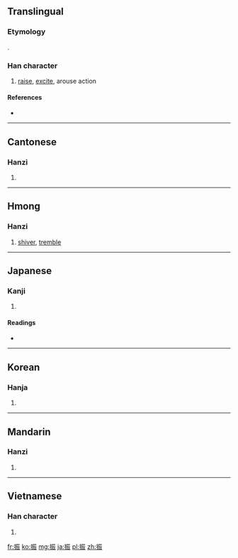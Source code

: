 ==Translingual==
===Etymology===
{{Han compound|手|辰|ls=psc|c1=s|c2=p}}.

===Han character===
{{Han char|rn=64|rad=手|as=07|sn=10|four=5103<sub>2</sub>|canj=手一一女 (QMMV)}}

# [[raise]], [[excite]], arouse action

====References====
* {{Han ref|kx=0431.280|dkj=12093|dj=0780.340|hdz=31879.010|uh=632F|ud=25391|bh=AEB6|bd=44726}}

----

==Cantonese==

===Hanzi===
{{yue-hanzi|jyut=|y=jan3}}

# {{defn|lang=yue|sort=手07}}

----

==Hmong==

===Hanzi===
{{cmn-hanzi|hmn|}}

# [[shiver]], [[tremble]]

----

==Japanese==

===Kanji===
{{ja-kanji|grade=c|rs=手07}}

# {{defn|lang=ja|sort=手07}}

====Readings====
* {{ja-readings|on=[[しん]] (shin)|kun=[[ふる]] (furu), [[ふるう]] (furuu), [[ふり]] (furi)}}

----

==Korean==

===Hanja===
{{ko-hanja|hangeul=진|eumhun=|rv=jin|mr=chin|y=cin}}

# {{defn|lang=ko|sort=手07}}

----

==Mandarin==

===Hanzi===
{{cmn-hanzi|pin=[[zhèn]] ([[zhen4]])|wg=chen<sup>4</sup>}}

# {{defn|lang=cmn|sort=手07}}

----

==Vietnamese==

===Han character===
{{vi-hantu|chấn|rs=手07}}

# {{defn|lang=vi|sort=手07}}

[[fr:振]]
[[ko:振]]
[[mg:振]]
[[ja:振]]
[[pl:振]]
[[zh:振]]